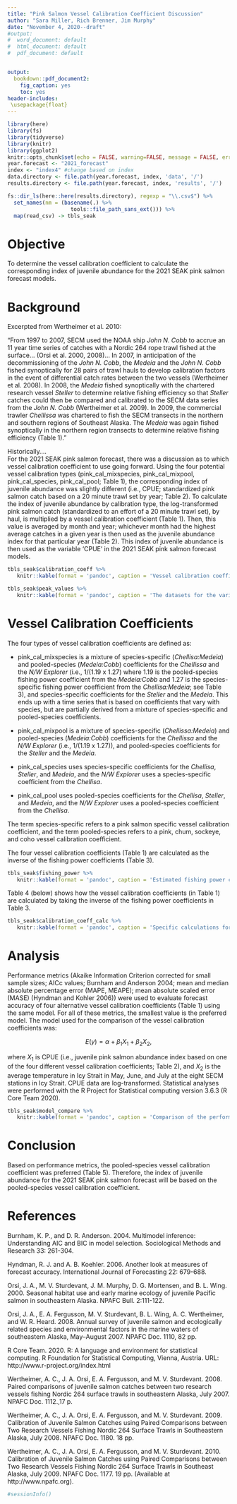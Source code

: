 ```yaml
---
title: "Pink Salmon Vessel Calibration Coefficient Discussion"
author: "Sara Miller, Rich Brenner, Jim Murphy"
date: "November 4, 2020--draft"
#output:
#  word_document: default
#  html_document: default
#  pdf_document: default


output:
  bookdown::pdf_document2:
    fig_caption: yes
    toc: yes
header-includes:
 \usepackage{float}   
---
```

```r
library(here)
library(fs)
library(tidyverse)
library(knitr)
library(ggplot2)
knitr::opts_chunk$set(echo = FALSE, warning=FALSE, message = FALSE, error=FALSE)
year.forecast <- "2021_forecast" 
index <- "index4" #change based on index
data.directory <- file.path(year.forecast, index, 'data', '/')
results.directory <- file.path(year.forecast, index, 'results', '/')
```

```r

fs::dir_ls(here::here(results.directory), regexp = "\\.csv$") %>% 
  set_names(nm = (basename(.) %>% 
                    tools::file_path_sans_ext())) %>%
  map(read_csv) -> tbls_seak

```
# Objective
To determine the vessel calibration coefficient to calculate the corresponding index of juvenile abundance for the 2021 SEAK pink salmon forecast models.

# Background
Excerpted from Wertheimer et al. 2010:  

"From 1997 to 2007, SECM used the NOAA ship *John N. Cobb* to accrue an 11 year time series of catches with a Nordic 264 rope trawl fished at the surface... (Orsi et al. 2000, 2008)... In 2007, in anticipation of the decommissioning of the *John N. Cobb*, the *Medeia* and the *John N. Cobb* fished synoptically for 28 pairs of trawl hauls to develop calibration factors in the event of differential catch rates between the two vessels (Wertheimer et al. 2008).  In 2008, the *Medeia* fished synoptically with the chartered research vessel *Steller* to determine relative fishing efficiency so that *Steller* catches could then be compared and calibrated to the SECM data series from the *John N. Cobb* (Wertheimer et al. 2009).  In 2009, the commercial trawler *Chellissa* was chartered to fish the SECM transects in the northern and southern regions of Southeast Alaska. The *Medeia* was again fished synoptically in the northern region transects to determine relative fishing efficiency (Table 1)."

Historically....  
For the 2021 SEAK pink salmon forecast, there was a discussion as to which vessel calibration coefficient to use going forward. Using the four potential vessel calibration types (pink_cal_mixspecies, pink_cal_mixpool, pink_cal_species, pink_cal_pool; Table 1), the corresponding index of juvenile abundance was slightly different (i.e., CPUE; standardized pink salmon catch based on a 20 minute trawl set by year; Table 2). To calculate the index of juvenile abundance by calibration type, the log-transformed pink salmon catch (standardized to an effort of a 20 minute trawl set), by haul, is multiplied by a vessel calibration coefficient (Table 1). Then, this value is averaged by month and year; whichever month had the highest average catches in a given year is then used as the juvenile abundance index for that particular year (Table 2). This index of juvenile abundance is then used as the variable 'CPUE' in the 2021 SEAK pink salmon forecast models.

```r
tbls_seak$calibration_coeff %>% 
   knitr::kable(format = 'pandoc', caption = 'Vessel calibration coefficients (inverse of the fishing power coefficients in Table 3) used to convert vessel-specific catches to *Cobb* units.', row.names = F)
```

```r
tbls_seak$peak_values %>% 
   knitr::kable(format = 'pandoc', caption = 'The datasets for the variable CPUE (index of juvenile pink salmon abundance based on log-transformed catches that are standardized to an effort of a 20 minute trawl set) using different vessel calibration coefficients.', row.names = F)
```

# Vessel Calibration Coefficients
The four types of vessel calibration coefficients are defined as:  

* pink_cal_mixspecies is a mixture of species-specific (*Chellisa:Medeia*) and pooled-species (*Medeia:Cobb*) coefficients for the *Chellissa* and the *N/W Explorer* (i.e., 1/(1.19 x 1.27) where 1.19 is the pooled-species fishing power coefficient from the *Medeia:Cobb* and 1.27 is the species-specific fishing power coefficient from the *Chellisa:Medeia*; see Table 3), and species-specific coefficients for the *Steller* and the *Medeia*. This ends up with a time series that is based on coefficients that vary with species, but are partially derived from a mixture of species-specific and pooled-species coefficients.  

* pink_cal_mixpool is a mixture of species-specific (*Chellissa:Medeia*) and pooled-species (*Medeia:Cobb*) coefficients for the *Chellissa* and the *N/W Explorer* (i.e., 1/(1.19 x 1.27)), and pooled-species coefficients for the *Steller* and the *Medeia*.

* pink_cal_species uses species-specific coefficients for the *Chellisa*, *Steller*, and *Medeia*,  and the *N/W Explorer* uses a species-specific coefficient from the *Chellisa*.

* pink_cal_pool uses pooled-species coefficients for the *Chellisa*, *Steller*, and *Medeia*, and the *N/W Explorer* uses a pooled-species coefficient from the *Chellisa*.

The term species-specific refers to a pink salmon specific vessel calibration coefficient, and the term pooled-species refers to a pink, chum, sockeye, and coho vessel calibration coefficient.

The four vessel calibration coefficients (Table 1) are calculated as the inverse of the fishing power coefficients (Table 3). 

```r
tbls_seak$fishing_power %>% 
   knitr::kable(format = 'pandoc', caption = 'Estimated fishing power coefficients for juvenile salmon catches by the different vessels used during the Southeast Alaska Coastal Monitoring survey (Wertheimer et al.  2008, 2009, and 2010). One of the primary trawl vessels, F/V *Northwest Explorer*, has not been calibrated and it is assumed to have the same fishing power as the *Chellissa*.', row.names = F)
```

Table 4 (below) shows how the vessel calibration coefficients (in Table 1) are calculated by taking the inverse of the fishing power coefficients in Table 3. 

```r
tbls_seak$calibration_coeff_calc %>% 
   knitr::kable(format = 'pandoc', caption = 'Specific calculations for determining the vessel calibration coefficients  from the fishing power coefficients.', row.names = F)
```

# Analysis
Performance metrics (Akaike Information Criterion corrected for small sample sizes; AICc values; Burnham and Anderson 2004; mean and median absolute percentage error (MAPE, MEAPE); mean absolute scaled error (MASE) (Hyndman and Kohler 2006)) were used to evaluate forecast accuracy of four alternative vessel calibration coefficients (Table 1) using the same model. For all of these metrics, the smallest value is the preferred model. The model used for the comparison of the vessel calibration coefficients was:

$$E(y) = \alpha + \beta_1{X_1} + \beta_2{X_2},$$   

where ${X_1}$ is CPUE (i.e., juvenile pink salmon abundance index based on one of the four different vessel calibration coefficients; Table 2), and ${X_2}$ is the average temperature in Icy Strait in May, June, and July at the eight SECM stations in Icy Strait. CPUE data are log-transformed. Statistical analyses were performed with the R Project for Statistical computing version 3.6.3 (R Core Team 2020).


```r
tbls_seak$model_compare %>% 
   knitr::kable(format = 'pandoc', caption = 'Comparison of the performance metrics for a model based on calculating a time-series of juvenile pink salmon abundance using different vessel calibration coefficients.', row.names = F)
```

# Conclusion
Based on performance metrics, the pooled-species vessel calibration coefficient was preferred (Table 5). Therefore, the index of juvenile abundance for the 2021 SEAK pink salmon forecast will be based on the pooled-species vessel calibration coefficient.

# References
Burnham, K. P., and D. R. Anderson. 2004. Multimodel inference: Understanding AIC and BIC in model selection. Sociological Methods and Research 33: 261-304.

Hyndman, R. J. and A. B. Koehler. 2006. Another look at measures of forecast accuracy. International Journal of Forecasting 22: 679-688.

Orsi, J. A., M. V. Sturdevant, J. M. Murphy, D. G. Mortensen, and B. L. Wing. 2000. Seasonal habitat use and early marine ecology of juvenile Pacific salmon in southeastern Alaska. NPAFC Bull. 2:111-122.

Orsi, J. A., E. A. Fergusson, M. V. Sturdevant, B. L. Wing, A. C. Wertheimer, and W. R. Heard. 2008. Annual survey of juvenile salmon and ecologically related species and environmental factors in the marine waters of southeastern Alaska, May–August 2007. NPAFC Doc. 1110, 82 pp.

R Core Team. 2020. R: A language and environment for statistical computing. R Foundation for Statistical Computing, Vienna, Austria. URL: http://www.r-project.org/index.html 

Wertheimer, A. C., J. A. Orsi, E. A. Fergusson, and M. V. Sturdevant. 2008. Paired comparisons of juvenile salmon catches between two research vessels fishing Nordic 264 surface trawls in southeastern Alaska, July 2007. NPAFC Doc. 1112.,17 p.

Wertheimer, A. C., J. A. Orsi, E. A. Fergusson, and M. V. Sturdevant. 2009. Calibration of Juvenile Salmon Catches using Paired Comparisons between Two Research Vessels Fishing Nordic 264 Surface Trawls in Southeastern Alaska, July 2008. NPAFC Doc. 1180. 18 pp.

Wertheimer, A. C., J. A. Orsi, E. A. Fergusson, and M. V. Sturdevant. 2010. Calibration of Juvenile Salmon Catches using Paired Comparisons between Two Research Vessels Fishing Nordic 264 Surface Trawls in Southeast Alaska, July 2009. NPAFC Doc. 1177. 19 pp. (Available at http://www.npafc.org).

```r
#sessionInfo()
```
